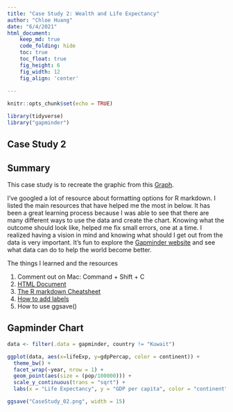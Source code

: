 ```yaml
---
title: "Case Study 2: Wealth and Life Expectancy"
author: "Chloe Huang"
date: "6/4/2021"
html_document: 
    keep_md: true
    code_folding: hide
    toc: true
    toc_float: true
    fig_height: 6
    fig_width: 12
    fig_align: 'center'
    
---
```



```r
knitr::opts_chunk$set(echo = TRUE)

library(tidyverse)
library("gapminder")

```


## Case Study 2


## Summary

This case study is to recreate the graphic from this [Graph](https://github.com/jennybc/gapminder/issues/9).

I've googled a lot of resource about formatting options for R markdown. I listed the main resources that have helped me the most in below. It has been a great learning process because I was able to see that there are many different ways to use the data and create the chart. Knowing what the outcome should look like, helped me fix small errors, one at a time. I realized having a vision in mind and knowing what should I get out from the data is very important. It's fun to explore the [Gapminder website](https://www.gapminder.org/) and see what data can do to help the world become better. 

The things I learned and the resources

1. Comment out on Mac: Command + Shift + C
2. [HTML Document](https://bookdown.org/yihui/rmarkdown/html-document.html)
3. [The R markdown Cheatsheet](https://github.com/adam-p/markdown-here/wiki/Markdown-Cheatsheet)
4. [How to add labels](https://www.dummies.com/programming/r/how-to-add-titles-and-axis-labels-to-a-plot-in-r/)
5. How to use ggsave()



## Gapminder Chart

```r
data <- filter(.data = gapminder, country != "Kuwait")

ggplot(data, aes(x=lifeExp, y=gdpPercap, color = continent)) +
  theme_bw() +
  facet_wrap(~year, nrow = 1) +
  geom_point(aes(size = (pop/100000))) +
  scale_y_continuous(trans = "sqrt") +
  labs(x = "Life Expectancy", y = "GDP per capita", color = "continent", size = "Population (100k)")

ggsave("CaseStudy_02.png", width = 15)
```